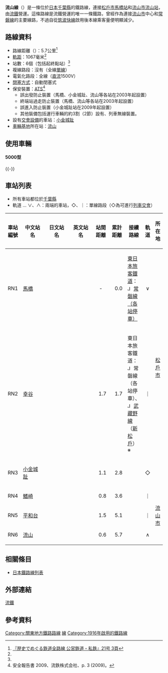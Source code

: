 {{Infobox 鐵道路線
|日文原名=流山線
|平假名=ながれやません
|羅馬拼音=Nagareyama sen
|路線名稱=流山線
|路線顏色=
|圖片=Nagareyama-Station-premises.JPG
|圖片大小=300px
|圖片說明=流山站並排的電車（2007年8月14日）
|路線記號=RN
|所在地={{JPN}}[[千葉縣|千葉縣]]
|種類=[[通勤鐵路|通勤鐵路]]
|路線網=
|起點=[[馬橋站|馬橋站]]
|終點=[[流山站|流山站]]
|站數=6個
|通車=1916年3月14日
|擁有者=[[流鐵|流鐵]]
|營運者=
|車輛基地=
|使用車輛=參見[[#車輛|車輛]]一節
|路線構造=
|路線距離=5.7公里
|軌距=1,067毫米
|軌道數量=[[複線鐵路|複線]]
|電氣化方式=[[直流電|直流電]]1,500 [[伏特|V]] [[高架電纜|高架電纜]]
|閉塞方式=
|保安裝置=
|最高速度=
|路線圖={{流山線RDT}}
}}
'''流山線'''（{{jpn|j=流山線|hg=ながれやません|rm=Nagareyama sen|f=y}}）是一條位於[[日本|日本]][[千葉縣|千葉縣]]的鐵路線，連接[[松戶市|松戶市]][[馬橋站|馬橋站]]和[[流山市|流山市]][[流山站|流山站]]，由[[流鐵|流鐵]]營運。這條路線是流鐵營運的唯一一條鐵路，曾經作為連接[[流山市|流山市]]中心和[[常磐線|常磐線]]的主要線路，不過自從[[筑波快線|筑波快線]]啟用後本線乘客量便明顯減少。

==路線資料==
* 路線距離（{{link-ja|營業距離|営業キロ}}）：5.7公里<ref name="sone21 3">[[#sone21|『歴史でめぐる鉄道全路線 公営鉄道・私鉄』21号 3頁]]</ref>
* [[軌距|軌距]]：1067毫米<ref name="sone21 3"/>
* 站數：6個（包括起終點站）<ref name="sone21 3"/>
* 複線路段：沒有（全線[[單線鐵路|單線]]）
* 電氣化路段：全線（[[直流電|直流]]1500V）
* [[閉塞_(鐵路)|閉塞方式]]：自動閉塞式
* 保安裝置：[[自動列車停止裝置|ATS]]<ref>安全報告書 2009、流鉄株式会社、p. 3 (2009)。</ref>
** 誤出發防止裝置（馬橋、小金城趾、流山等各站在2003年起設置）
** 終端站過走防止裝置（馬橋、流山等各站在2003年起設置）
** 誤進入防止裝置（小金城趾站在2009年起設置）
** 其他裝備包括運行車輛的約3割（2節）設有{{link-ja|緊急列車停止裝置|緊急列車停止装置|運轉士異常時列車停止裝置}}、列車無線裝置。
* 設有[[列車交會|交會設備]]的車站：[[小金城趾站|小金城趾]]
* [[車輛基地|車輛基地]]所在站：[[流山站|流山]]

==使用車輛==
==== 5000型 ====
{{Main|總武流山電鐵3000型電力動車組#5000型}}

<gallery>
<!-- 檔案不存在 File:Nagareyama_5000kei.JPG|5000型「流馬」（小金城趾－鰭崎間，2010年5月25日） -->
</gallery>

{{-}}

== 車站列表 ==
*所有車站都位於[[千葉縣|千葉縣]]
* 軌道 … ∨、∧：兩端的車站，◇、｜：單線路段（◇為可進行[[列車交會|列車交會]]）
<!-- 他の鉄道路線記事に合わせて事業者名・路線名の区切りに「：」を使用します。-->
{| class="wikitable" rules="all"
|-
!車站編號
!style="width:5em;"|中文站名
!style="width:5em;"|日文站名
!style="width:5em;"|英文站名
!style="width:2.5em;"|站間距離
!style="width:2.5em;"|累計距離
!接續路線
!軌道
!所在地
|-
!RN1
|[[馬橋站|馬橋]]
|{{lang|ja|馬橋}}
|{{lang|en|Mabashi}}
|style="text-align:center;"|-
|style="text-align:right;"|0.0
|[[東日本旅客鐵道|東日本旅客鐵道]]：[[File:JR_JL_line_symbol.svg|15px]] [[常磐緩行線|常磐線（各站停車）]]
|style="text-align:center;"|∨
|rowspan="3"|[[松戶市|松戶市]]
|-
!RN2
|[[幸谷站|幸谷]]
|{{lang|ja|幸谷}}
|{{lang|en|Kōya}}
|style="text-align:right;"|1.7
|style="text-align:right;"|1.7
|東日本旅客鐵道：[[File:JR_JL_line_symbol.svg|15px]] 常磐線（各站停車）、[[File:JR_JM_line_symbol.svg|15px]] [[武藏野線|武藏野線]]（[[新松戶站|新松戶]]）※
|style="text-align:center;"|｜
|-
!RN3
|[[小金城趾站|小金城趾]]
|{{lang|ja|小金城趾}}
|{{lang|en|Kogane-Jōshi}}
|style="text-align:right;"|1.1
|style="text-align:right;"|2.8
| 
|style="text-align:center;"|◇
|-
!RN4
|[[鰭崎站|鰭崎]]
|{{lang|ja|鰭ヶ崎}}
|{{lang|en|Hiregasaki}}
|style="text-align:right;"|0.8
|style="text-align:right;"|3.6
| 
|style="text-align:center;"|｜
|rowspan="3"|[[流山市|流山市]]
|-
!RN5
|[[平和台站_(千葉縣)|平和台]]
|{{lang|ja|平和台}}
|{{lang|en|Heiwadai}}
|style="text-align:right;"|1.5
|style="text-align:right;"|5.1
| 
|style="text-align:center;"|｜
|-
!RN6
|[[流山站|流山]]
|{{lang|ja|流山}}
|{{lang|en|Nagareyama}}
|style="text-align:right;"|0.6
|style="text-align:right;"|5.7
| 
|style="text-align:center;"|∧
|}

==相關條目==
*[[日本鐵路線列表|日本鐵路線列表]]
==外部連結==
[http://ryutetsu.jp/index.html 流鐵] {{Wayback|url=http://ryutetsu.jp/index.html |date=20210219204159 }} {{ja}}
== 參考資料 ==
{{Reflist}}

{{流山線}}
{{東京大眾運輸}}

{{DEFAULTSORT:Nagareyama-Sen}}

[[Category:關東地方鐵路路線|Category:關東地方鐵路路線]]
[[Category:流鐵|線]]
[[Category:1916年啟用的鐵路線|Category:1916年啟用的鐵路線]]